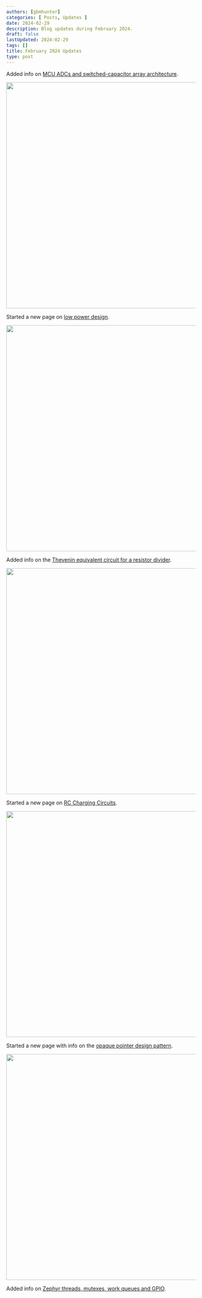```yaml
---
authors: [gbmhunter]
categories: [ Posts, Updates ]
date: 2024-02-29
description: Blog updates during February 2024.
draft: false
lastUpdated: 2024-02-29
tags: []
title: February 2024 Updates
type: post
---
```



Added info on [MCU ADCs and switched-capacitor array architecture](/electronics/components/analogue-to-digital-converters-adcs/).


<Image src={adcs_screenshot} width="600px"></Image>

Started a new page on [low power design](/electronics/low-power-design/).


<Image src={low_power_design_screenshot} width="600px"></Image>

Added info on the [Thevenin equivalent circuit for a resistor divider](/electronics/components/resistors/#thevenin-equivalent-circuit).


<Image src={thevenin_equivalent_circuit_screenshot} width="600px"></Image>

Started a new page on [RC Charging Circuits](/electronics/circuit-design/rc-charging-circuits/).


<Image src={rc_charging_circuit_screenshot} width="600px"></Image>

Started a new page with info on the [opaque pointer design pattern](/programming/design-patterns/opaque-pointers/).


<Image src={opaque_pointers_screenshot} width="600px"></Image>

Added info on [Zephyr threads, mutexes, work queues and GPIO](/programming/operating-systems/zephyr/).
